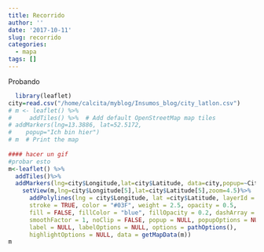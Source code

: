 ```yaml
---
title: Recorrido
author: ''
date: '2017-10-11'
slug: recorrido
categories:
  - mapa
tags: []
---
```


Probando
```r
  library(leaflet)
city=read.csv("/home/calcita/myblog/Insumos_blog/city_latlon.csv")  
# m <- leaflet() %>%
#     addTiles() %>%  # Add default OpenStreetMap map tiles
# addMarkers(lng=13.3886, lat=52.5172,
#    popup="Ich bin hier")
# m  # Print the map
  
#### hacer un gif
#probar esto  
m<-leaflet() %>% 
  addTiles()%>% 
  addMarkers(lng=city$Longitude,lat=city$Latitude, data=city,popup=~City) %>% 
    setView(m,lng=city$Longitude[5],lat=city$Latitude[5],zoom=4.5)%>% 
      addPolylines(lng = city$Longitude, lat =city$Latitude, layerId = NULL, group = NULL,
      stroke = TRUE, color = "#03F", weight = 2.5, opacity = 0.5,
      fill = FALSE, fillColor = "blue", fillOpacity = 0.2, dashArray = NULL,
      smoothFactor = 1, noClip = FALSE, popup = NULL, popupOptions = NULL,
      label = NULL, labelOptions = NULL, options = pathOptions(),
      highlightOptions = NULL, data = getMapData(m))
m
```

